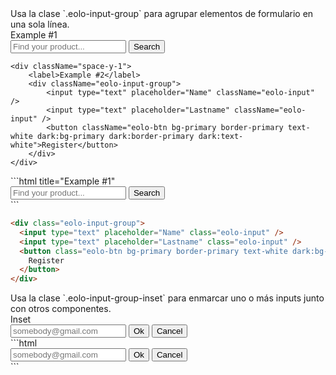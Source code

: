 
<DemoCard title="Input groups">

<DemoCardDescription>
Usa la clase `.eolo-input-group` para agrupar elementos de formulario en una sola línea.
</DemoCardDescription>

<div className="grid gap-x-10 gap-y-4 2xl:grid-cols-2">
	<div className="space-y-1">
		<label>Example #1</label>
		<div className="eolo-input-group">
			<input type="text" placeholder="Find your product..." className="eolo-input" />
			<button className="eolo-btn bg-primary border-primary text-white dark:bg-primary dark:border-primary dark:text-white">Search</button>
		</div>
	</div>

	<div className="space-y-1">
		<label>Example #2</label>
		<div className="eolo-input-group">
			<input type="text" placeholder="Name" className="eolo-input" />
			<input type="text" placeholder="Lastname" className="eolo-input" />
			<button className="eolo-btn bg-primary border-primary text-white dark:bg-primary dark:border-primary dark:text-white">Register</button>
		</div>
	</div>
</div>

<DemoCardCode>
```html title="Example #1"
<div class="eolo-input-group">
  <input type="text" placeholder="Find your product..." class="eolo-input" />
  <button class="eolo-btn bg-primary border-primary text-white dark:bg-primary dark:border-primary dark:text-white">
    Search
  </button>
</div>
```

```html title="Example #2"
<div class="eolo-input-group">
  <input type="text" placeholder="Name" class="eolo-input" />
  <input type="text" placeholder="Lastname" class="eolo-input" />
  <button class="eolo-btn bg-primary border-primary text-white dark:bg-primary dark:border-primary dark:text-white">
    Register
  </button>
</div>
```
</DemoCardCode>

<div className="h-6" />

<DemoCardDescription>
Usa la clase `.eolo-input-group-inset` para enmarcar uno o más inputs junto con otros componentes.
</DemoCardDescription>

<div className="max-w-sm">
	<div className="space-y-1">
		<label>Inset</label>
		<div className="eolo-input-group-inset">
			<input type="text" placeholder="somebody@gmail.com" className="eolo-input" />
			<button className="eolo-btn bg-primary border-primary text-white dark:bg-primary dark:border-primary dark:text-white">Ok</button>
			<button className="eolo-btn bg-primary border-primary text-white dark:bg-primary dark:border-primary dark:text-white">Cancel</button>
		</div>
	</div>
</div>


<DemoCardCode>
```html
<div class="eolo-input-group-inset">
  <input type="text" placeholder="somebody@gmail.com" class="eolo-input" />
  <button class="eolo-btn bg-primary border-primary text-white dark:bg-primary dark:border-primary dark:text-white">
    Ok
  </button>
  <button class="eolo-btn bg-primary border-primary text-white dark:bg-primary dark:border-primary dark:text-white">
    Cancel
  </button>
</div>
```
</DemoCardCode>
</DemoCard>